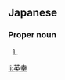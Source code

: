 ==Japanese==
{{ja-kanjitab|ひで|ゆき}}

===Proper noun===
{{ja-pos|proper|ひでゆき}}

# {{given name|male|lang=ja|sort=ひでゆき}}

[[li:英幸]]